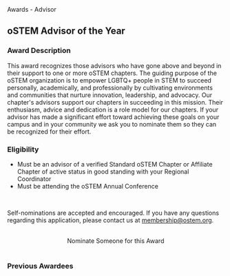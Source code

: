 
<SiteLayout title="Awards - Advisor">
<PageHeader accent="apricot">Awards - Advisor</PageHeader>
<div>

## oSTEM Advisor of the Year

### Award Description

This award recognizes those advisors who have gone above and beyond in their
support to one or more oSTEM chapters. The guiding purpose of the oSTEM
organization is to empower LGBTQ+ people in STEM to succeed personally,
academically, and professionally by cultivating environments and communities
that nurture innovation, leadership, and advocacy. Our chapter's advisors
support our chapters in succeeding in this mission. Their enthusiasm, advice and
dedication is a role model for our chapters. If your advisor has made a
significant effort toward achieving these goals on your campus and in your
community we ask you to nominate them so they can be recognized for their
effort.

### Eligibility

- Must be an advisor of a verified Standard oSTEM Chapter or Affiliate Chapter
  of active status in good standing with your Regional Coordinator
- Must be attending the oSTEM Annual Conference

<br />

Self-nominations are accepted and encouraged. If you have any questions
regarding this application, please contact us at membership@ostem.org.

<br />
<div align="center">
  <AwardCardButton url="https://form.jotform.com/231425475169359">
    Nominate Someone for this Award
  </AwardCardButton>
</div>

</div>

<br />

<div>

### Previous Awardees

<div className="grid gap-8 md:grid-cols-2 my-1">
  <AwardeeCard
    awardeeName="Sean Dowd - NJIT Spectrum"
    awardYear={2022}
    profileImg="/images/awards/advisor-award/sean-dowd-2022.jpg"
    altDesc="Profile picture of Sean Dowd"
    width={300}
    height={200}
  />
</div>

</div>
</SiteLayout>
